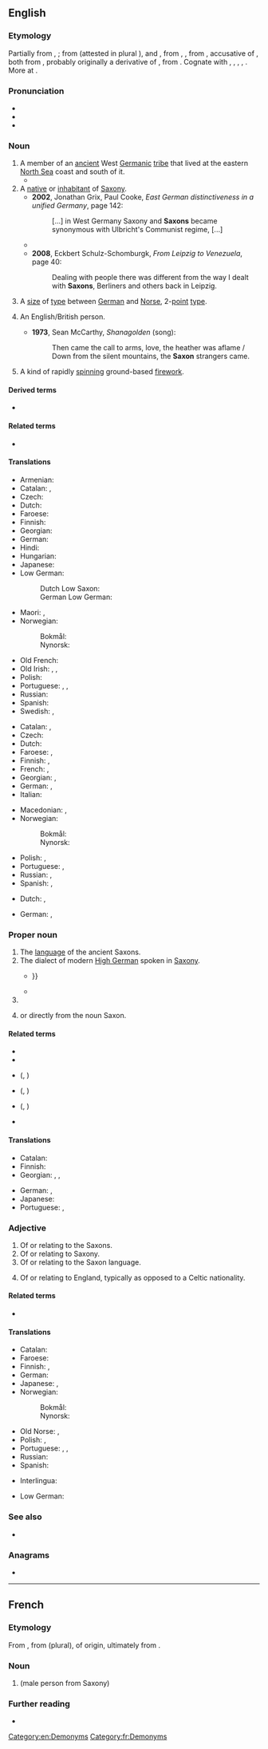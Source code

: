 {{also|saxon}}
==English==
{{wikipedia}}

===Etymology===
Partially from {{inh|en|enm|Saxe}}, {{l|enm|Sax}}; from {{inh|en|ang|*Seaxa}} (attested in plural {{m|ang|Seaxan}}), and {{m|enm|Saxoun}}, from {{der|en|fro||*Saxoun}}, {{m|fro|Saxon||Saxon}}, from {{der|en|LL.|Saxonem}}, accusative of {{m|la|Saxo||a Saxon}}, both from {{der|en|gem-pro|*sahsô}}, probably originally a derivative of {{m|gem-pro|*sahsą||rock, knife}}, from {{der|en|ine-pro|*sek-||to cut}}. Cognate with {{cog|gml|sasse||someone speaking Saxon, i.e. (Middle) Low German}}, {{cog|ang|Seaxa||a Saxon}}, {{cog|goh|Sahso||a Saxon}}, {{cog|is|Saxi||a Saxon}}, {{cog|ang|seax||a knife, hip-knife, an instrument for cutting, a short sword, dirk, dagger}}. More at {{l|en|sax}}.

===Pronunciation===
* {{IPA|en|/ˈsæksən/}}
* {{audio|en|en-us-Saxon.ogg|Audio (US)}}
* {{rhymes|en|æksən}}

===Noun===
{{en-noun}}

# A member of an [[ancient]] West [[Germanic]] [[tribe]] that lived at the eastern [[North Sea]] coast and south of it.
#*{{quote-book|en|title= The history of Wallingford|volume=1|author=John Kirby Hedges |year=1881 |page=170|url= https://books.google.co.nz/books?id=HfcGAAAAQAAJ |passage=Kenett states that the military works still known by the name of Tadmarten Camp and Hook-Norton Barrow were cast up at this time ; the former, large and round, is judged to be a fortification of the Danes, and the latter, being smaller and rather a quinquangle than a square, of the '''Saxons'''.}}
# A [[native]] or [[inhabitant]] of [[Saxony]].
#* '''2002''', Jonathan Grix, Paul Cooke, ''East German distinctiveness in a unified Germany'', page 142:
#*: [...] in West Germany Saxony and '''Saxons''' became synonymous with Ulbricht's Communist regime, [...]
#* {{quote-book|en|year=2005|author=Judd Stitziel|title=Fashioning socialism: clothing, politics, and consumer culture|page=69|passage=The film taught that socialist competition, through encouraging the collaboration of both men and women and '''Saxons''' and Berliners, could overcome the natural antagonism between male industrial mass production and female fashion.}}
#* '''2008''', Eckbert Schulz-Schomburgk, ''From Leipzig to Venezuela'', page 40:
#*: Dealing with people there was different from the way I dealt with '''Saxons''', Berliners and others back in Leipzig.
# {{lb|en|uncountable|US|_|printing|rare|dated}} A [[size]] of [[type]] between [[German]] and [[Norse]], 2-[[point]] [[type]].
# {{lb|en|Ireland|Wales|poetic}} An English/British person.
#* '''1973''', Sean McCarthy, ''Shanagolden'' (song):
#*: Then came the call to arms, love, the heather was aflame / Down from the silent mountains, the '''Saxon''' strangers came.
# A kind of rapidly [[spin]]ning ground-based [[firework]].

====Derived terms====
* {{l|en|Transylvanian Saxon}}

====Related terms====
* {{l|en|Anglo-Saxon}}

====Translations====
{{trans-top|member of Saxon tribe}}
* Armenian: {{t|hy|սաքս}}
* Catalan: {{t+|ca|saxó|m}}, {{t+|ca|saxona|f}}
* Czech: {{t+|cs|Sas|m}}
* Dutch: {{t+|nl|Saks|m}}
* Faroese: {{t|fo|saksi|m}}
* Finnish: {{t+|fi|saksi}}
* Georgian: {{t|ka|საქსონი}}
* German: {{t+|de|Sachse|m}}
* Hindi: {{t+|hi|सैक्सन|m}}
* Hungarian: {{t+|hu|szász}}
* Japanese: {{t|ja|サクソン人|tr=sakuson jin}}
* Low German:
*: Dutch Low Saxon: {{t|nds-nl|Sas|m}}
*: German Low German: {{t|nds-de|Sas|m}}
{{trans-mid}}
* Maori: {{t|mi|Hakiana}}, {{t|mi|Hakihona}}
* Norwegian:
*: Bokmål: {{t+|nb|sakser|m}}
*: Nynorsk: {{t|nn|saksar|m}}
* Old French: {{t|fro|Saiscon|m}}
* Old Irish: {{t|sga|Saxa|m}}, {{t|sga|Saxanach|m}}, {{t|sga|Sagsach|m}}
* Polish: {{t+|pl|Sas|m}}
* Portuguese: {{t+|pt|saxão|m}}, {{t|pt|saxônio|m}}, {{t|pt|saxônico|m}}
* Russian: {{t+|ru|сакс|m}}
* Spanish: {{t|es|sajón|m}}
* Swedish: {{t|sv|saxare|c}}, {{t|sv|sachsare|c}}
{{trans-bottom}}

{{trans-top|native or inhabitant of Saxony}}
* Catalan: {{t+|ca|saxó|m}}, {{t+|ca|saxona|f}}
* Czech: {{t+|cs|Sas|m}}
* Dutch: {{t+|nl|Saks|m}}
* Faroese: {{t|fo|saksi|m}}, {{t|fo|sakslendingur|m}}
* Finnish: {{t+|fi|saksi}}, {{t|fi|saksilainen}}
* French: {{t+|fr|Saxon|m}}, {{t+|fr|Saxonne|f}}
* Georgian: {{t|ka|საქსონიელი}}, {{t|ka|საქსონელი}}
* German: {{t+|de|Sachse|m}}, {{t+|de|Sächsin|f}}
* Italian: {{t+|it|sassone|m|f}}
{{trans-mid}}
* Macedonian: {{t|mk|Саксонец|m}}, {{t|mk|Саксонка|f}}
* Norwegian:
*: Bokmål: {{t+|nb|sakser|m}}
*: Nynorsk: {{t|nn|saksar|m}}
* Polish: {{t+|pl|Sas|m}}, {{t+|pl|Saksończyk|m}}
* Portuguese: {{t+|pt|saxão|m}}, {{t|pt|saxônio|m}}
* Russian: {{t+|ru|саксо́нец|m}}, {{t+|ru|саксо́нка|f}}
* Spanish: {{t|es|sajón|m}}, {{t+|es|sajona|f}}
{{trans-bottom}}

{{trans-top|2-point type}}
* Dutch: {{t|nl|non plus ultra}}, {{t|nl|vierde petit}}
{{trans-mid}}
* German: {{t|de|Non Plus Ultra}}, {{t|de|Viertelpetit}}
{{trans-bottom}}

===Proper noun===
{{en-proper noun}}

# The [[language]] of the ancient Saxons.
# The dialect of modern [[High German]] spoken in [[Saxony]].
#* {{quote-book|en|year=2014|author=Marco Polo|title=Dresden Marco Polo Guide|isbn=382970755X|page=21|passage=Not everyone from the former GDR states are '''Saxons''' – and they do not all speak '''Saxon''', {{...}}}}
#* {{quote-book|en|year=2014|author=Gaston Dorren|title=Lingo: A Language Spotter's Guide to Europe|isbn=1782831398|passage=But does this mean that Germans nowadays speak '''Saxon'''? Far from it, in fact; '''Saxon''' is the most widely despised dialect in Germany, by a wide margin.}}
# {{surname|en}}
# {{given name|en|male|from=surnames|usage=modern}} or directly from the noun Saxon.

====Related terms====
{{sense|ancient Saxons' language}}
* {{l|en|Anglo-Saxon}}
* {{l|en|Semi-Saxon}}

* {{l|en|Old Saxon}} ({{l|en|Old Low Saxon}}, {{l|en|Old Low German}})
* {{l|en|Middle Saxon}} ({{l|en|Middle Low Saxon}}, {{l|en|Middle Low German}})
* {{l|en|New Saxon}} ({{l|en|New Low Saxon}}, {{l|en|New Low German}})

{{sense|High German dialect}}
* {{l|en|Upper Saxon}}

====Translations====
{{trans-top|language of the Saxons}}
* Catalan: {{t+|ca|saxó|m}}
* Finnish: {{t+|fi|saksi}}
* Georgian: {{t|ka|ძველი საქსონური}}, {{t|ka|ძველი საქსონური ენა}}, {{t|ka|საქსონური ენა}}
{{trans-mid}}
* German: {{t|de|Sächsisch|n}}, {{t+|de|Altsächsisch|n}}
* Japanese: {{t|ja|サクソン語|tr=sakuson go}}
* Portuguese: {{t+|pt|saxão|m}}, {{t|pt|saxônico|m}}
{{trans-bottom}}

===Adjective===
{{en-adj|-}}

# Of or relating to the Saxons.
# Of or relating to Saxony.
# Of or relating to the Saxon language.
# {{lb|en|Ireland|Wales|poetic}} Of or relating to England, typically as opposed to a Celtic nationality.

====Related terms====
* {{l|en|Anglo-Saxon}}

====Translations====
{{trans-top|of Saxons, Saxony or Saxon language}}
* Catalan: {{t+|ca|saxó}}
* Faroese: {{t|fo|saksiskur}}
* Finnish: {{t|fi|saksilainen}}, {{t|fi|[[saksi]]-}}
* German: {{t+|de|sächsisch}}
* Japanese: {{t|ja|サクソン語の|tr=sakuson go no}} {{qualifier|language}}, {{t|ja|サクソン族の|tr=sakuson zoku no}} {{qualifier|of tribe}}
* Norwegian:
*: Bokmål: {{t+|nb|saksisk}}
*: Nynorsk: {{t|nn|saksisk}}
{{trans-mid}}
* Old Norse: {{t|non|saxlenzkr}}, {{t|non|saxneskr}}
* Polish: {{t+|pl|saksoński}}, {{t+|pl|saski}}
* Portuguese: {{t+|pt|saxão}}, {{t|pt|saxônio}}, {{t|pt|saxônico}}
* Russian: {{t+|ru|саксо́нский}}
* Spanish: {{t|es|sajón}}
{{trans-bottom}}

{{checktrans-top}}
* Interlingua: {{t-check|ia|saxone}}
{{trans-mid}}
* Low German: {{t-check|nds|Sassen}}
{{trans-bottom}}

===See also===
* {{l|en|Saxonian}}

===Anagrams===
* {{anagrams|en|a=anosx|Axson|Naxos|axons}}

[[Category:en:Demonyms]]

----

==French==

===Etymology===
From {{inh|fr|fro|Saxon}}, from {{inh|fr|LL.|Saxones}} (plural), of {{der|fr|gmw|-}} origin, ultimately from {{der|fr|gmw-pro|*sahsō}}.

===Noun===
{{fr-noun|m|Saxons|f=Saxonne}}

# {{l|en|Saxon}} (male person from Saxony)

===Further reading===
* {{R:TLFi}}

[[Category:fr:Demonyms]]